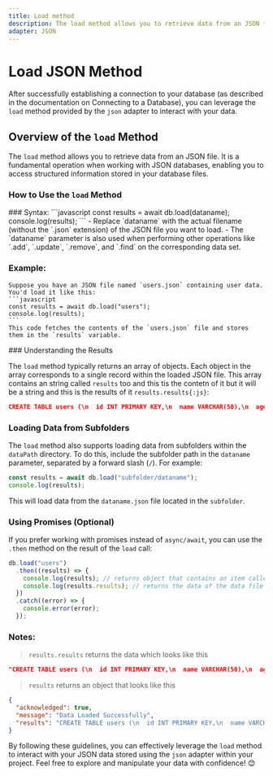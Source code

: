 ```yaml
---
title: Load method
description: The load method allows you to retrieve data from an JSON file. It is a fundamental operation when working with JSON databases, enabling you to access structured information stored in your database files.
adapter: JSON
---
```



# Load JSON Method

After successfully establishing a connection to your database (as described in the documentation on Connecting to a Database), you can leverage the `load` method provided by the `json` adapter to interact with your data.

## Overview of the `load` Method

The `load` method allows you to retrieve data from an JSON file. It is a fundamental operation when working with JSON databases, enabling you to access structured information stored in your database files.

### How to Use the `load` Method
<Steps>
### Syntax:
    ```javascript
    const results = await db.load(dataname);
    console.log(results);
    ```
    - Replace `dataname` with the actual filename (without the `.json` extension) of the JSON file you want to load.
    - The `dataname` parameter is also used when performing other operations like `.add`, `.update`, `.remove`, and `.find` on the corresponding data set.

### Example:
    Suppose you have an JSON file named `users.json` containing user data. You'd load it like this:
    ```javascript
    const results = await db.load("users");
    console.log(results);
    ```
    This code fetches the contents of the `users.json` file and stores them in the `results` variable.
</Steps>
### Understanding the Results

The `load` method typically returns an array of objects. Each object in the array corresponds to a single record within the loaded JSON file. This array contains an string called `results` too and this tis the contetn of it but it will be a string
and this is the results of it `results.results{:js}`:
```json
CREATE TABLE users (\n  id INT PRIMARY KEY,\n  name VARCHAR(50),\n  age INT\n)
```

### Loading Data from Subfolders

The `load` method also supports loading data from subfolders within the `dataPath` directory. To do this, include the subfolder path in the `dataname` parameter, separated by a forward slash (`/`). For example:

```javascript
const results = await db.load("subfolder/dataname");
console.log(results);
```

This will load data from the `dataname.json` file located in the `subfolder`.

### Using Promises (Optional)

If you prefer working with promises instead of `async/await`, you can use the `.then` method on the result of the `load` call:

```javascript
db.load("users")
  .then((results) => {
    console.log(results); // returns object that contains an item called `results` that contains the reults of the file
    console.log(results.results); // returns the data of the data file
  })
  .catch((error) => {
    console.error(error);
  });
```
### Notes:

> `results.results` returns the data which looks like this
```json
"CREATE TABLE users (\n  id INT PRIMARY KEY,\n  name VARCHAR(50),\n  age INT\n);"
```
> `results` returns an object that looks like this
```json
{
  "acknowledged": true,
  "message": "Data Loaded Successfully",
  "results": "CREATE TABLE users (\n  id INT PRIMARY KEY,\n  name VARCHAR(50),\n  age INT\n);",
}
```

By following these guidelines, you can effectively leverage the `load` method to interact with your JSON data stored using the `json` adapter within your project. Feel free to explore and manipulate your data with confidence! 😊